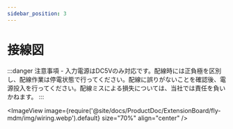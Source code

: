 ```yaml
---
sidebar_position: 3
---
```


# 接線図

:::danger 注意事項
    - 入力電源はDC5Vのみ対応です。配線時には正負極を区別し、配線作業は停電状態で行ってください。配線に誤りがないことを確認後、電源投入を行ってください。配線ミスによる損失については、当社では責任を負いかねます。
:::

<ImageView image={require('@site/docs/ProductDoc/ExtensionBoard/fly-mdm/img/wiring.webp').default} size="70%" align="center" />
